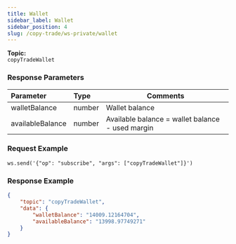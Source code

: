 ```yaml
---
title: Wallet
sidebar_label: Wallet
sidebar_position: 4
slug: /copy-trade/ws-private/wallet
---
```



**Topic:**<br/>
`copyTradeWallet`

### Response Parameters
| Parameter | Type | Comments|
|:----- |:-----|----- |
|walletBalance |number |Wallet balance |
|availableBalance |number |Available balance = wallet balance - used margin |

### Request Example

```http
ws.send('{"op": "subscribe", "args": ["copyTradeWallet"]}')
```

### Response Example

```json
{
    "topic": "copyTradeWallet",
    "data": {
        "walletBalance": "14009.12164704",
        "availableBalance": "13998.97749271"
    }
}
```
